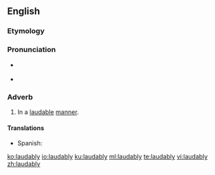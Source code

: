 ==English==

===Etymology===
{{suffix|laudable|ly|lang=en}}

===Pronunciation===
* {{a|UK}} {{IPA|/ˈlɔː.dɪb.li/|lang=en}}
* {{rhymes|ɔːdɪbli|lang=en}}

===Adverb===
{{en-adv}}

# In a [[laudable]] [[manner]].

====Translations====
{{trans-top|in a laudable manner}}
{{trans-mid}}
* Spanish: {{t|es|loablemente}}
{{trans-bottom}}

[[ko:laudably]]
[[io:laudably]]
[[ku:laudably]]
[[ml:laudably]]
[[te:laudably]]
[[vi:laudably]]
[[zh:laudably]]